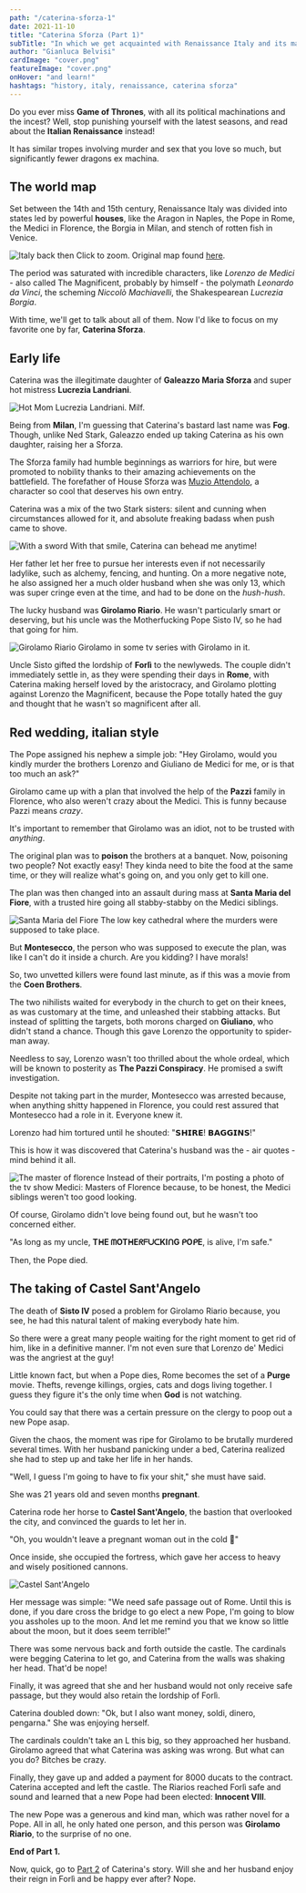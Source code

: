 ```yaml
---
path: "/caterina-sforza-1"
date: 2021-11-10
title: "Caterina Sforza (Part 1)"
subTitle: "In which we get acquainted with Renaissance Italy and its major players"
author: "Gianluca Belvisi"
cardImage: "cover.png"
featureImage: "cover.png"
onHover: "and learn!"
hashtags: "history, italy, renaissance, caterina sforza"
---
```

Do you ever miss **Game of Thrones**, with all its political machinations and the incest? Well, stop punishing yourself with the latest seasons, and read about the **Italian Renaissance** instead!

It has similar tropes involving murder and sex that you love so much, but significantly fewer dragons ex machina.

## The world map

Set between the 14th and 15th century, Renaissance Italy was divided into states led by powerful **houses**, like the Aragon in Naples, the Pope in Rome, the Medici in Florence, the Borgia in Milan, and stench of rotten fish in Venice.

![Italy back then](map.jpg)
<FigureLabel>
    Click to zoom. Original map found <a href="https://i.redd.it/pmxtfnf176f51.jpg">here</a>.
</FigureLabel>

The period was saturated with incredible characters, like *Lorenzo de Medici* - also called The Magnificent, probably by himself - the polymath *Leonardo da Vinci*, the scheming *Niccolò Machiavelli*, the Shakespearean *Lucrezia Borgia*.

With time, we'll get to talk about all of them. Now I'd like to focus on my favorite one by far, **Caterina Sforza**.

## Early life

Caterina was the illegitimate daughter of **Galeazzo Maria Sforza** and super hot mistress **Lucrezia Landriani**.

![Hot Mom](hotmom.jpg)
<FigureLabel>
    Lucrezia Landriani. Milf.
</FigureLabel>

Being from **Milan**, I'm guessing that Caterina's bastard last name was **Fog**. Though, unlike Ned Stark, Galeazzo ended up taking Caterina as his own daughter, raising her a Sforza.

The Sforza family had humble beginnings as warriors for hire, but were promoted to nobility thanks to their amazing achievements on the battlefield. The forefather of House Sforza was [Muzio Attendolo](https://en.wikipedia.org/wiki/Muzio_Attendolo_Sforza), a character so cool that deserves his own entry.

Caterina was a mix of the two Stark sisters: silent and cunning when circumstances allowed for it, and absolute freaking badass when push came to shove.

![With a sword](with_sword.jpg)
<FigureLabel>
    With that smile, Caterina can behead me anytime!
</FigureLabel>

Her father let her free to pursue her interests even if not necessarily ladylike, such as alchemy, fencing, and hunting. On a more negative note, he also assigned her a much older husband when she was only 13, which was super cringe even at the time, and had to be done on the *hush-hush*.

The lucky husband was **Girolamo Riario**. He wasn't particularly smart or deserving, but his uncle was the Motherfucking Pope Sisto IV, so he had that going for him.

![Girolamo Riario](girolamo.jpg)
<FigureLabel>
    Girolamo in some tv series with Girolamo in it.
</FigureLabel>

Uncle Sisto gifted the lordship of **Forlì** to the newlyweds. The couple didn't immediately settle in, as they were spending their days in **Rome**, with Caterina making herself loved by the aristocracy, and Girolamo plotting against Lorenzo the Magnificent, because the Pope totally hated the guy and thought that he wasn't so magnificent after all.

## Red wedding, italian style

The Pope assigned his nephew a simple job: "Hey Girolamo, would you kindly murder the brothers Lorenzo and Giuliano de Medici for me, or is that too much an ask?"

Girolamo came up with a plan that involved the help of the **Pazzi** family in Florence, who also weren't crazy about the Medici. This is funny because Pazzi means *crazy*.

It's important to remember that Girolamo was an idiot, not to be trusted with *anything*.

The original plan was to **poison** the brothers at a banquet. Now, poisoning two people? Not exactly easy! They kinda need to bite the food at the same time, or they will realize what's going on, and you only get to kill one.

The plan was then changed into an assault during mass at **Santa Maria del Fiore**, with a trusted hire going all stabby-stabby on the Medici siblings.

![Santa Maria del Fiore](smaria.jpg)
<FigureLabel>
    The low key cathedral where the murders were supposed to take place.
</FigureLabel>

But **Montesecco**, the person who was supposed to execute the plan, was like I can't do it inside a church. Are you kidding? I have morals!

So, two unvetted killers were found last minute, as if this was a movie from the **Coen Brothers**.

The two nihilists waited for everybody in the church to get on their knees, as was customary at the time, and unleashed their stabbing attacks. But instead of splitting the targets, both morons charged on **Giuliano**, who didn't stand a chance. Though this gave Lorenzo the opportunity to spider-man away.

Needless to say, Lorenzo wasn't too thrilled about the whole ordeal, which will be known to posterity as **The Pazzi Conspiracy**. He promised a swift investigation.

Despite not taking part in the murder, Montesecco was arrested because, when anything shitty happened in Florence, you could rest assured that Montesecco had a role in it. Everyone knew it.

Lorenzo had him tortured until he shouted: "𝗦𝗛𝗜𝗥𝗘! 𝗕𝗔𝗚𝗚𝗜𝗡𝗦!"

This is how it was discovered that Caterina's husband was the - air quotes - mind behind it all.

![The master of florence](masters_of_florence.jpg)
<FigureLabel>
    Instead of their portraits, I'm posting a photo of the tv show Medici: Masters of Florence because, to be honest, the Medici siblings weren't too good looking.
</FigureLabel>

Of course, Girolamo didn't love being found out, but he wasn't too concerned either.

"As long as my uncle, **TᕼE ᗰOTᕼEᖇᖴᑌᑕKIᑎG ᑭOᑭE**, is alive, I'm safe."

Then, the Pope died.

## The taking of Castel Sant'Angelo

The death of **Sisto IV** posed a problem for Girolamo Riario because, you see, he had this natural talent of making everybody hate him.

So there were a great many people waiting for the right moment to get rid of him, like in a definitive manner. I'm not even sure that Lorenzo de' Medici was the angriest at the guy!

Little known fact, but when a Pope dies, Rome becomes the set of a **Purge** movie. Thefts, revenge killings, orgies, cats and dogs living together. I guess they figure it's the only time when **God** is not watching.

You could say that there was a certain pressure on the clergy to poop out a new Pope asap.

Given the chaos, the moment was ripe for Girolamo to be brutally murdered several times. With her husband panicking under a bed, Caterina realized she had to step up and take her life in her hands.

"Well, I guess I'm going to have to fix your shit," she must have said.

She was 21 years old and seven months **pregnant**.

Caterina rode her horse to **Castel Sant'Angelo**, the bastion that overlooked the city, and convinced the guards to let her in.

"Oh, you wouldn't leave a pregnant woman out in the cold 🥺"

Once inside, she occupied the fortress, which gave her access to heavy and wisely positioned cannons.

![Castel Sant'Angelo](castel.jpg)

Her message was simple: "We need safe passage out of Rome. Until this is done, if you dare cross the bridge to go elect a new Pope, I'm going to blow you assholes up to the moon. And let me remind you that we know so little about the moon, but it does seem terrible!"

There was some nervous back and forth outside the castle. The cardinals were begging Caterina to let go, and Caterina from the walls was shaking her head. That'd be nope!

Finally, it was agreed that she and her husband would not only receive safe passage, but they would also retain the lordship of Forlì.

Caterina doubled down: "Ok, but I also want money, soldi, dinero, pengarna." She was enjoying herself.

The cardinals couldn't take an L this big, so they approached her husband. Girolamo agreed that what Caterina was asking was wrong. But what can you do? Bitches be crazy.

Finally, they gave up and added a payment for 8000 ducats to the contract. Caterina accepted and left the castle. The Riarios reached Forlì safe and sound and learned that a new Pope had been elected: **Innocent VIII**.

The new Pope was a generous and kind man, which was rather novel for a Pope. All in all, he only hated one person, and this person was **Girolamo Riario**, to the surprise of no one.

**End of Part 1.**

Now, quick, go to [Part 2](/caterina-sforza-2) of Caterina's story. Will she and her husband enjoy their reign in Forlì and be happy ever after?
<Spoiler>
    Nope.
</Spoiler>
